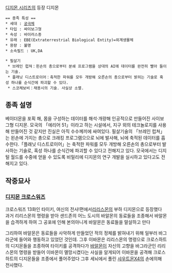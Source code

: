 [[디지몬 시리즈]]의 등장 디지몬

 == 종족 특성 ==
 * 세대 : [[궁극체]]
 * 타입 : 싸이보그형
 * 속성 : 바이러스종
 * 유래 : EBE(Extraterrestrial Biological Entity)=외계생물체
 * 용량 : 불명
 * 소속필드 : UK,DA

 * 필살기
  * 브레인 럽쳐：왼손의 총으로부터 분쇄 프로그램을 상대의 AI에 데이터를 완전히 빨아 들이는 기술.
  * 플래닛 디스트로이어：축적한 파워를 모두 개방해 오른손의 총으로부터 밝히는 기술로 혹성 하나를 순식간에 파괴할 수 있다.
  * 스코체보비：채용시의 기술. 사실상 소멸.

== 종족 설명 == 
베이더몬을 포획 해, 몸을 구성하는 데이터를 해석·개량해 인공적으로 만들어진 사이보그형 디지몬. 모국의 「에리어 51」이라고 하는 시설에서, 지구 외의 테크놀로지를 사용해 만들어진 것 같지만  진실은 아직 수수께끼에 싸여있다. 필살기술의 「브레인 럽쳐」는 왼손에 가지는 총으로 크래킹 프로그램으으로 뇌에 발사해, 뇌에 축적된 데이터를 흡수한다.「플래닛 디스트로이어」는 축적한 파워를 모두 개방해 오른손의 총으로부터 발사하는 기술로, 혹성 하나를 순식간에 파괴할 수 있다고 전해지고 있다. 모국에서는 디지털 월드를 수중에 얻을 수 있도록 비밀리에 디지몬의 연구 개발을 실시하고 있다고도 전해지고 있다. 

== 작중묘사 ==

=== [[디지몬 크로스워즈]] ===
크로스워즈 13화인 타이키, 여신의 전사!편에서[[리리스몬]]의 부하 디지몬으로 등장했다 과거 리리스몬의 명령을 받아 샌드존의 어느 도시의 바알몬의 동료들을 조종해서 바알몬을 습격하게 하여  그 공포에 인해 본의아니게 바알몬은 동료들을 말살하고 만다

그리하여 바알몬은 동료들을 사악하게 만들었던 적의 정체를 밝혀내기 위해 일부러 바그라군에 들어와 행동하고 있었던 것인데. 그후 이바몬은 리리스몬의 명령으로 크로스하트의 디지몬들을 조종하여 타이키를 공격하다가 [[바알몬]]이 자신의 고향을 바그라군인 리리스몬의 명령을 받들어 이바몬이 멸망시켰다는 사실을 알게되어 이바몬을 공격해 크로스하트의 디지몬들을 조종에서 풀어주었다 그후 세뇌에서 풀린 [[샤우트몬X4]]의 손에의해 전사했다.
